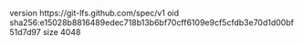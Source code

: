 version https://git-lfs.github.com/spec/v1
oid sha256:e15028b8816489edec718b13b6bf70cff6109e9cf5cfdb3e70d1d00bf51d7d97
size 4048
